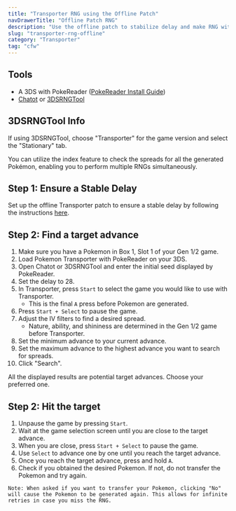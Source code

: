 ```yaml
---
title: "Transporter RNG using the Offline Patch"
navDrawerTitle: "Offline Patch RNG"
description: "Use the offline patch to stabilize delay and make RNG with Pokémon Transporter more consistent."
slug: "transporter-rng-offline"
category: "Transporter"
tag: "cfw"
---
```


## Tools

- A 3DS with PokeReader ([PokeReader Install Guide](/install-pokereader))
- [Chatot](https://chatot.pokemonrng.com/#/gen6/transporter) or [3DSRNGTool](https://ci.appveyor.com/project/Bambo-Rambo/3dsrngtool/build/artifacts)

## 3DSRNGTool Info

If using 3DSRNGTool, choose "Transporter" for the game version and select the "Stationary" tab.

You can utilize the index feature to check the spreads for all the generated Pokémon, enabling you to perform multiple RNGs simultaneously.

## Step 1: Ensure a Stable Delay

Set up the offline Transporter patch to ensure a stable delay by following the instructions [here](/transporter-patches).

## Step 2: Find a target advance

1. Make sure you have a Pokemon in Box 1, Slot 1 of your Gen 1/2 game.
1. Load Pokemon Transporter with PokeReader on your 3DS.
1. Open Chatot or 3DSRNGTool and enter the initial seed displayed by PokeReader.
1. Set the delay to 28.
1. In Transporter, press `Start` to select the game you would like to use with Transporter.
   - This is the final `A` press before Pokemon are generated.
1. Press `Start + Select` to pause the game.
1. Adjust the IV filters to find a desired spread.
   - Nature, ability, and shininess are determined in the Gen 1/2 game before Transporter.
1. Set the minimum advance to your current advance.
1. Set the maximum advance to the highest advance you want to search for spreads.
1. Click "Search".

All the displayed results are potential target advances. Choose your preferred one.

## Step 2: Hit the target

1. Unpause the game by pressing `Start`.
1. Wait at the game selection screen until you are close to the target advance.
1. When you are close, press `Start + Select` to pause the game.
1. Use `Select` to advance one by one until you reach the target advance.
1. Once you reach the target advance, press and hold `A`.
1. Check if you obtained the desired Pokemon. If not, do not transfer the Pokemon and try again.

```
Note: When asked if you want to transfer your Pokemon, clicking "No" will cause the Pokemon to be generated again. This allows for infinite retries in case you miss the RNG.
```
